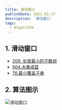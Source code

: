 ```yaml
---
title: 滑动窗口
publishDate: 2021-02-27
description: '滑动窗口'
tags:
  - Algorithm
---
```


## 1. 滑动窗口
- [209. 长度最小的子数组](https://leetcode.cn/problems/minimum-size-subarray-sum/description/)
- [904.水果成篮](https://leetcode.cn/problems/fruit-into-baskets/)
- [76.最小覆盖子串](https://leetcode.cn/problems/minimum-window-substring/)
## 2. 算法图示
![滑动窗口](https://camo.githubusercontent.com/3222532955edf6cdb0bb506921130c6eba37739c59f16a50f8f112887e820955/68747470733a2f2f636f64652d7468696e6b696e672d313235333835353039332e66696c652e6d7971636c6f75642e636f6d2f706963732f32303231303331323136303434313934322e706e67)